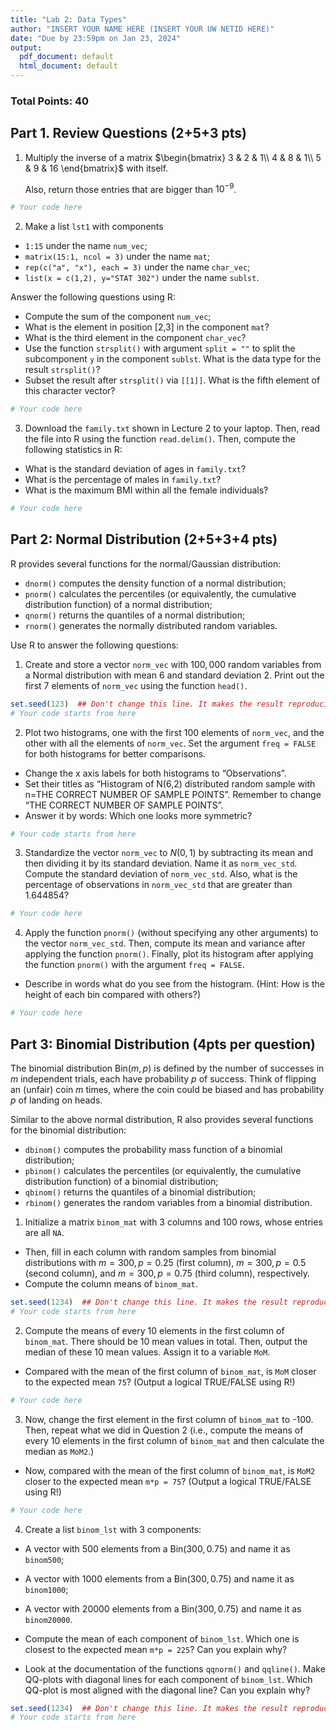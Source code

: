 ```yaml
---
title: "Lab 2: Data Types"
author: "INSERT YOUR NAME HERE (INSERT YOUR UW NETID HERE)"
date: "Due by 23:59pm on Jan 23, 2024"
output:
  pdf_document: default
  html_document: default
---
```


### Total Points: 40

## Part 1. Review Questions (2+5+3 pts)

1. Multiply the inverse of a matrix $\begin{bmatrix}
3 & 2 & 1\\
4 & 8 & 1\\
5 & 9 & 16
\end{bmatrix}$ with itself. 

    Also, return those entries that are bigger than $10^{-9}$.

```r
# Your code here
```

2. Make a list `lst1` with components
  - `1:15` under the name `num_vec`;
  - `matrix(15:1, ncol = 3)` under the name `mat`;
  - `rep(c("a", "x"), each = 3)` under the name `char_vec`;
  - `list(x = c(1,2), y="STAT 302")` under the name `sublst`.

Answer the following questions using R:

  - Compute the sum of the component `num_vec`;
  - What is the element in position [2,3] in the component `mat`?
  - What is the third element in the component `char_vec`?
  - Use the function `strsplit()` with argument `split = ""` to split the subcomponent `y` in the component `sublst`. What is the data type for the result  `strsplit()`?
  - Subset the result after `strsplit()` via `[[1]]`. What is the fifth element of this character vector?
  
```r
# Your code here
```


3. Download the `family.txt` shown in Lecture 2 to your laptop. Then, read the file into R using the function `read.delim()`. Then, compute the following statistics in R:
  - What is the standard deviation of ages in `family.txt`?
  - What is the percentage of males in `family.txt`?
  - What is the maximum BMI within all the female individuals?
  
```r
# Your code here
```

## Part 2: Normal Distribution (2+5+3+4 pts)

R provides several functions for the normal/Gaussian distribution:

  - `dnorm()` computes the density function of a normal distribution;
  - `pnorm()` calculates the percentiles (or equivalently, the cumulative distribution function) of a normal distribution;
  - `qnorm()` returns the quantiles of a normal distribution;
  - `rnorm()` generates the normally distributed random variables.
  
Use R to answer the following questions:

1. Create and store a vector `norm_vec` with $100,000$ random variables from a Normal distribution with mean 6 and standard deviation 2. Print out the first 7 elements of `norm_vec` using the function `head()`.

```r
set.seed(123)  ## Don't change this line. It makes the result reproducible.
# Your code starts from here
```

2. Plot two histograms, one with the first 100 elements of `norm_vec`, and the other with all the elements of `norm_vec`. Set the argument `freq = FALSE` for both histograms for better comparisons. 
  - Change the x axis labels for both histograms to "Observations". 
  - Set their titles as "Histogram of N(6,2) distributed random sample with n=THE CORRECT NUMBER OF SAMPLE POINTS". Remember to change "THE CORRECT NUMBER OF SAMPLE POINTS".
  - Answer it by words: Which one looks more symmetric?

```r
# Your code starts from here
```

3. Standardize the vector `norm_vec` to $N(0,1)$ by subtracting its mean and then dividing it by its standard deviation. Name it as `norm_vec_std`. Compute the standard deviation of `norm_vec_std`. Also, what is the percentage of observations in `norm_vec_std` that are greater than 1.644854?

```r
# Your code here
```

4. Apply the function `pnorm()` (without specifying any other arguments) to the vector `norm_vec_std`. Then, compute its mean and variance after applying the function `pnorm()`. Finally, plot its histogram after applying the function `pnorm()` with the argument `freq = FALSE`.

  - Describe in words what do you see from the histogram. (Hint: How is the height of each bin compared with others?)

```r
# Your code here
```


## Part 3: Binomial Distribution (4pts per question)

The binomial distribution $\mathrm{Bin}(m,p)$ is defined by the number of successes in $m$ independent trials, each have probability $p$ of success. Think of flipping an (unfair) coin $m$ times, where the coin could be biased and has probability $p$ of landing on heads.

Similar to the above normal distribution, R also provides several functions for the binomial distribution:

  - `dbinom()` computes the probability mass function of a binomial distribution;
  - `pbinom()` calculates the percentiles (or equivalently, the cumulative distribution function) of a binomial distribution;
  - `qbinom()` returns the quantiles of a binomial distribution;
  - `rbinom()` generates the random variables from a binomial distribution.

1. Initialize a matrix `binom_mat` with 3 columns and 100 rows, whose entries are all `NA`. 

  - Then, fill in each column with random samples from binomial distributions with $m=300, p=0.25$ (first column), $m=300, p=0.5$ (second column), and $m=300, p=0.75$ (third column), respectively.
  - Compute the column means of `binom_mat`.

```r
set.seed(1234)  ## Don't change this line. It makes the result reproducible.
# Your code starts from here
```

2. Compute the means of every 10 elements in the first column of `binom_mat`. There should be 10 mean values in total. Then, output the median of these 10 mean values. Assign it to a variable `MoM`.
  - Compared with the mean of the first column of `binom_mat`, is `MoM` closer to the expected mean `75`? (Output a logical TRUE/FALSE using R!)

```r
# Your code here
```


3. Now, change the first element in the first column of `binom_mat` to -100. Then, repeat what we did in Question 2 (i.e., compute the means of every 10 elements in the first column of `binom_mat` and then calculate the median as `MoM2`.)
  - Now, compared with the mean of the first column of `binom_mat`, is `MoM2` closer to the expected mean `m*p = 75`? (Output a logical TRUE/FALSE using R!)

```r
# Your code here
```

4. Create a list `binom_lst` with 3 components:

  - A vector with 500 elements from a $\mathrm{Bin}(300,0.75)$ and name it as `binom500`;
  - A vector with 1000 elements from a $\mathrm{Bin}(300,0.75)$ and name it as `binom1000`;
  - A vector with 20000 elements from a $\mathrm{Bin}(300,0.75)$ and name it as `binom20000`.
  
* Compute the mean of each component of `binom_lst`. Which one is closest to the expected mean `m*p = 225`? Can you explain why?

* Look at the documentation of the functions `qqnorm()` and `qqline()`. Make QQ-plots with diagonal lines for each component of `binom_lst`. Which QQ-plot is most aligned with the diagonal line? Can you explain why?
  
```r
set.seed(1234)  ## Don't change this line. It makes the result reproducible.
# Your code starts from here
```

